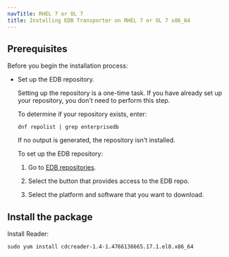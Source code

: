 ```yaml
---
navTitle: RHEL 7 or OL 7
title: Installing EDB Transporter on RHEL 7 or OL 7 x86_64
---
```


## Prerequisites

Before you begin the installation process:

- Set up the EDB repository.

  Setting up the repository is a one-time task. If you have already set up your repository, you don't need to perform this step.

  To determine if your repository exists, enter:

  `dnf repolist | grep enterprisedb`

  If no output is generated, the repository isn't installed.

  To set up the EDB repository:

  1. Go to [EDB repositories](https://www.enterprisedb.com/repos-downloads).

  1. Select the button that provides access to the EDB repo.

  1. Select the platform and software that you want to download.

## Install the package

Install Reader:

```shell
sudo yum install cdcreader-1.4-1.4766136665.17.1.el8.x86_64
```
